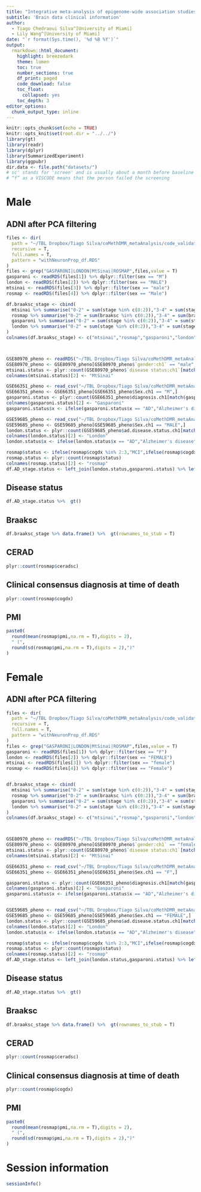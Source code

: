 ```yaml
---
title: "Integrative meta-analysis of epigenome-wide association studies identifies genomic and epigenomics differences in the brain and the blood in Alzheimer’s disease"
subtitle: 'Brain data clinical information'
author:
  - Tiago Chedraoui Silva^[University of Miami]
  - Lily Wang^[University of Miami]
date: "`r format(Sys.time(), '%d %B %Y')`"
output:
  rmarkdown::html_document:
    highlight: breezedark
    theme: lumen
    toc: true
    number_sections: true
    df_print: paged
    code_download: false
    toc_float:
      collapsed: yes
    toc_depth: 3
editor_options:
  chunk_output_type: inline    
---
```


```r
knitr::opts_chunk$set(echo = TRUE)
knitr::opts_knit$set(root.dir = "../../")
library(gt)
library(readr)
library(dplyr)
library(SummarizedExperiment)
library(ggpubr)
dir.data <- file.path("datasets/") 
# sc' stands for 'screen' and is usually about a month before baseline 'bl'.
# “f” as a VISCODE means that the person failed the screening
```

# Male 
## ADNI after PCA filtering

```R
files <- dir(
  path = "~/TBL Dropbox/Tiago Silva/coMethDMR_metaAnalysis/code_validation/Meta_analysis_code/DATASETS/",
  recursive = T,
  full.names = T,
  pattern = "withNeuronProp_df.RDS"
)
files <- grep("GASPARONI|LONDON|MtSinai|ROSMAP",files,value = T)
gasparoni <- readRDS(files[1]) %>% dplyr::filter(sex == "M")
london <- readRDS(files[2]) %>% dplyr::filter(sex == "MALE")
mtsinai <- readRDS(files[3]) %>% dplyr::filter(sex == "male")
rosmap <- readRDS(files[4]) %>% dplyr::filter(sex == "Male")

df.braaksc_stage <- cbind(
  mtsinai %>% summarise("0-2" = sum(stage %in% c(0:2)),"3-4" = sum(stage %in% c(3,4)),"5-6" = sum(stage %in% c(5:6))) %>% t,
  rosmap %>% summarise("0-2" = sum(braaksc %in% c(0:2)),"3-4" = sum(braaksc %in% c(3,4)),"5-6" = sum(braaksc %in% c(5:6)))  %>% t,
  gasparoni %>% summarise("0-2" = sum(stage %in% c(0:2)),"3-4" = sum(stage %in% c(3,4)),"5-6" = sum(stage %in% c(5:6))) %>% t,
  london %>% summarise("0-2" = sum(stage %in% c(0:2)),"3-4" = sum(stage %in% c(3,4)),"5-6" = sum(stage %in% c(5:6)))  %>% t
)
colnames(df.braaksc_stage) <- c("mtsinai","rosmap","gasparoni","london")



GSE80970_pheno <- readRDS("~/TBL Dropbox/Tiago Silva/coMethDMR_metaAnalysis/code_validation/Meta_analysis_code/DATASETS/MtSinai/step1_download/GSE80970_pheno.RDS")
GSE80970_pheno <- GSE80970_pheno[GSE80970_pheno$`gender:ch1` == "male",]
mtsinai.status <- plyr::count(GSE80970_pheno$`disease status:ch1`[match(mtsinai$sample,GSE80970_pheno$geo_accession)])
colnames(mtsinai.status)[2] <- "MtSinai"

GSE66351_pheno <- read_csv("~/TBL Dropbox/Tiago Silva/coMethDMR_metaAnalysis/code_validation/Meta_analysis_code/DATASETS/GASPARONI/step2_read_minfi/GSE66351_pheno.csv")
GSE66351_pheno <- GSE66351_pheno[GSE66351_pheno$Sex.ch1 == "M",]
gasparoni.status <- plyr::count(GSE66351_pheno$diagnosis.ch1[match(gasparoni$sample,GSE66351_pheno$geo_accession)])
colnames(gasparoni.status)[2] <- "Gasparoni"
gasparoni.status$x <- ifelse(gasparoni.status$x == "AD","Alzheimer's disease","control")

GSE59685_pheno <- read_csv("~/TBL Dropbox/Tiago Silva/coMethDMR_metaAnalysis/code_validation/Meta_analysis_code/DATASETS/LONDON/step1_download/GSE59685_pheno.csv")
GSE59685_pheno <- GSE59685_pheno[GSE59685_pheno$Sex.ch1 == "MALE",]
london.status <- plyr::count(GSE59685_pheno$ad.disease.status.ch1[match(london$sample,GSE59685_pheno$geo_accession)])
colnames(london.status)[2] <- "London"
london.status$x <- ifelse(london.status$x == "AD","Alzheimer's disease", ifelse(london.status$x == "C","control","Other"))

rosmap$status <- ifelse(rosmap$cogdx %in% 2:3,"MCI",ifelse(rosmap$cogdx %in% 4:5,"Alzheimer's disease",ifelse(rosmap$cogdx %in% 1,"control","Other")))
rosmap.status <- plyr::count(rosmap$status)
colnames(rosmap.status)[2] <- "rosmap"
df.AD_stage.status <- left_join(london.status,gasparoni.status) %>% left_join(mtsinai.status)  %>% right_join(rosmap.status)

```

## Disease status

```R
df.AD_stage.status %>%  gt()
```

## Braaksc

```R
df.braaksc_stage %>% data.frame() %>%  gt(rownames_to_stub = T)
```

## CERAD

```R
plyr::count(rosmap$ceradsc)
```

## Clinical consensus diagnosis at time of death 
```R
plyr::count(rosmap$cogdx)
```

## PMI
```R
paste0(
  round(mean(rosmap$pmi,na.rm = T),digits = 2),
  " (",
  round(sd(rosmap$pmi,na.rm = T),digits = 2),")"
)
```


# Female 
## ADNI after PCA filtering

```R
files <- dir(
  path = "~/TBL Dropbox/Tiago Silva/coMethDMR_metaAnalysis/code_validation/Meta_analysis_code/DATASETS/",
  recursive = T,
  full.names = T,
  pattern = "withNeuronProp_df.RDS"
)
files <- grep("GASPARONI|LONDON|MtSinai|ROSMAP",files,value = T)
gasparoni <- readRDS(files[1]) %>% dplyr::filter(sex == "F")
london <- readRDS(files[2]) %>% dplyr::filter(sex == "FEMALE")
mtsinai <- readRDS(files[3]) %>% dplyr::filter(sex == "female")
rosmap <- readRDS(files[4]) %>% dplyr::filter(sex == "Female")


df.braaksc_stage <- cbind(
  mtsinai %>% summarise("0-2" = sum(stage %in% c(0:2)),"3-4" = sum(stage %in% c(3,4)),"5-6" = sum(stage %in% c(5:6))) %>% t,
  rosmap %>% summarise("0-2" = sum(braaksc %in% c(0:2)),"3-4" = sum(braaksc %in% c(3,4)),"5-6" = sum(braaksc %in% c(5:6)))  %>% t,
  gasparoni %>% summarise("0-2" = sum(stage %in% c(0:2)),"3-4" = sum(stage %in% c(3,4)),"5-6" = sum(stage %in% c(5:6))) %>% t,
  london %>% summarise("0-2" = sum(stage %in% c(0:2)),"3-4" = sum(stage %in% c(3,4)),"5-6" = sum(stage %in% c(5:6)))  %>% t
)
colnames(df.braaksc_stage) <- c("mtsinai","rosmap","gasparoni","london")



GSE80970_pheno <- readRDS("~/TBL Dropbox/Tiago Silva/coMethDMR_metaAnalysis/code_validation/Meta_analysis_code/DATASETS/MtSinai/step1_download/GSE80970_pheno.RDS")
GSE80970_pheno <- GSE80970_pheno[GSE80970_pheno$`gender:ch1` == "female",]
mtsinai.status <- plyr::count(GSE80970_pheno$`disease status:ch1`[match(mtsinai$sample,GSE80970_pheno$geo_accession)])
colnames(mtsinai.status)[2] <- "MtSinai"

GSE66351_pheno <- read_csv("~/TBL Dropbox/Tiago Silva/coMethDMR_metaAnalysis/code_validation/Meta_analysis_code/DATASETS/GASPARONI/step2_read_minfi/GSE66351_pheno.csv")
GSE66351_pheno <- GSE66351_pheno[GSE66351_pheno$Sex.ch1 == "F",]

gasparoni.status <- plyr::count(GSE66351_pheno$diagnosis.ch1[match(gasparoni$sample,GSE66351_pheno$geo_accession)])
colnames(gasparoni.status)[2] <- "Gasparoni"
gasparoni.status$x <- ifelse(gasparoni.status$x == "AD","Alzheimer's disease","control")


GSE59685_pheno <- read_csv("~/TBL Dropbox/Tiago Silva/coMethDMR_metaAnalysis/code_validation/Meta_analysis_code/DATASETS/LONDON/step1_download/GSE59685_pheno.csv")
GSE59685_pheno <- GSE59685_pheno[GSE59685_pheno$Sex.ch1 == "FEMALE",]
london.status <- plyr::count(GSE59685_pheno$ad.disease.status.ch1[match(london$sample,GSE59685_pheno$geo_accession)])
colnames(london.status)[2] <- "London"
london.status$x <- ifelse(london.status$x == "AD","Alzheimer's disease", ifelse(london.status$x == "C","control","Other"))

rosmap$status <- ifelse(rosmap$cogdx %in% 2:3,"MCI",ifelse(rosmap$cogdx %in% 4:5,"Alzheimer's disease",ifelse(rosmap$cogdx %in% 1,"control","Other")))
rosmap.status <- plyr::count(rosmap$status)
colnames(rosmap.status)[2] <- "rosmap"
df.AD_stage.status <- left_join(london.status,gasparoni.status) %>% left_join(mtsinai.status)  %>% right_join(rosmap.status)

```

## Disease status

```R
df.AD_stage.status %>%  gt()
```

## Braaksc

```R
df.braaksc_stage %>% data.frame() %>%  gt(rownames_to_stub = T)
```

## CERAD

```R
plyr::count(rosmap$ceradsc)
```

## Clinical consensus diagnosis at time of death 
```R
plyr::count(rosmap$cogdx)
```

## PMI
```R
paste0(
  round(mean(rosmap$pmi,na.rm = T),digits = 2),
  " (",
  round(sd(rosmap$pmi,na.rm = T),digits = 2),")"
)
```




# Session information
```R
sessionInfo()
```